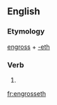 ==English==

===Etymology===
[[engross]] + [[-eth]]

===Verb===
{{infl|en|verb form}}

# {{archaic third-person singular of|engross}}

[[fr:engrosseth]]